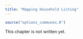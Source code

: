 ```yaml
---
title: "Mapping Household Listing"
---
```


```r
source("options_communes.R")
```


<div class="important">
This chapter is not written yet.
</div>